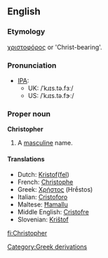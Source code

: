 ==English==

===Etymology===
{{Gr.}} [[χριστοφόρος]] or 'Christ-bearing'.

===Pronunciation===
* [[Wiktionary:Pronunciation_key|IPA]]:
**UK: /ˈkɹɪs.tə.fɜː/
**US: /ˈkɹɪs.tə.fɝː/

===Proper noun===
'''Christopher'''
#A [[masculine]] name.

====Translations====
*Dutch: [[Kristof]]([[Kristoffel|fel]])
*French: [[Christophe]]
*Greek: [[Χρήστος]] (Hrḗstos)
*Italian: [[Cristoforo]]
*Maltese: [[Ħamallu]]
*Middle English: [[Cristofre]]
*Slovenian: [[Krištof]]
[[Category:Greek derivations]]

[[fi:Christopher]]